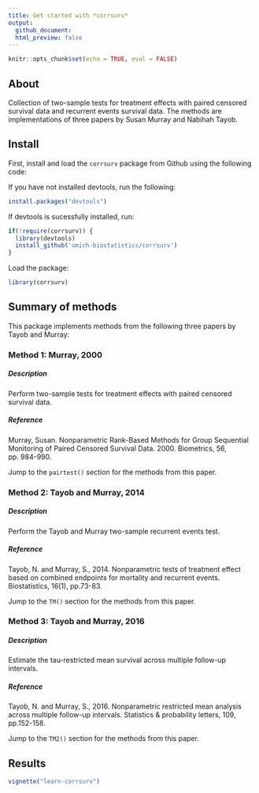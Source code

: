 ```yaml
---
title: Get started with *corrsurv*
output: 
  github_document:
  html_preview: false
---
```


```r
knitr::opts_chunk$set(echo = TRUE, eval = FALSE)
```

## About

Collection of two-sample tests for treatment effects with paired censored
survival data and recurrent events survival data. The methods are implementations of 
three papers by Susan Murray and Nabihah Tayob.

## Install

First, install and load the `corrsurv` package from Github using the following 
code:

If you have not installed devtools, run the following:

```r
install.packages("devtools")
```

If devtools is sucessfully installed, run: 

```r
if(!require(corrsurv)) {
  library(devtools)
  install_github('umich-biostatistics/corrsurv') 
}
```

Load the package:

```r
library(corrsurv)
```

## Summary of methods

This package implements methods from the following three papers by Tayob and Murray:

### Method 1: Murray, 2000

##### Description

Perform two-sample tests for treatment effects with paired censored survival data.

##### Reference

Murray, Susan. Nonparametric Rank-Based Methods for Group Sequential Monitoring of 
Paired Censored Survival Data. 2000. Biometrics, 56, pp. 984-990.

Jump to the `pairtest()` section for the methods from this paper.

### Method 2: Tayob and Murray, 2014

##### Description

Perform the Tayob and Murray two-sample recurrent events test.

##### Reference

Tayob, N. and Murray, S., 2014. Nonparametric tests of treatment 
effect based on combined endpoints for mortality and recurrent events. Biostatistics, 
16(1), pp.73-83.

Jump to the `TM()` section for the methods from this paper. 

### Method 3: Tayob and Murray, 2016

##### Description

Estimate the tau-restricted mean survival across multiple follow-up intervals.

##### Reference

Tayob, N. and Murray, S., 2016. Nonparametric restricted mean analysis across multiple 
follow-up intervals. Statistics & probability letters, 109, pp.152-158.

Jump to the `TM2()` section for the methods from this paper.

## Results

```r
vignette("learn-corrsurv")
```
